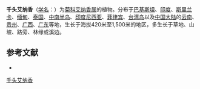 {{Speciesbox
| name = 千头艾纳香
| status = 
| status_system = 
| image = Blumea lanceolaria.JPG
| genus = Blumea
| species = lanceolaria
| authority = (Roxb.) Druce
}}

'''千头艾纳香'''（[[学名|学名]]：{{lang|la|''Blumea lanceolaria''}}）为[[菊科|菊科]][[艾纳香属|艾纳香属]]的植物。分布于[[巴基斯坦|巴基斯坦]]、[[印度|印度]]、[[斯里兰卡|斯里兰卡]]、[[缅甸|缅甸]]、[[泰国|泰国]]、[[中南半岛|中南半岛]]、[[印度尼西亚|印度尼西亚]]、[[菲律宾|菲律宾]]、[[台湾岛|台湾岛]]以及[[中国大陆|中国大陆]]的[[云南|云南]]、[[贵州|贵州]]、[[广西|广西]]、[[广东|广东]]等地，生长于海拔420米至1,500米的地区，多生长于草地、山坡、路旁、林缘或溪边。

== 参考文献 ==
<div class="references-small">
* {{cite web| url =http://www.bioinfo.cn/db05/KmzwSpecies.php?action=view&id=4024| title =千头艾纳香| work =《中国高等植物数据库全库》| publisher =中国科学院微生物研究所| author =昆明植物研究所| accessdate =2009-02-24| deadurl =yes| archiveurl =https://web.archive.org/web/20160305022613/http://www.bioinfo.cn/db05/KmzwSpecies.php?action=view&id=4024| archivedate =2016-03-05}}
</div>
{{Taxonbar|from=Q6851141}}

[[Category:艾纳香属|千头艾纳香]]


{{植物小作品}}